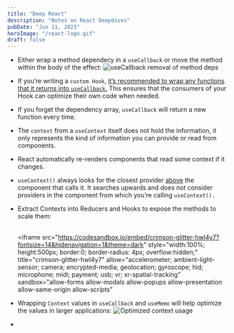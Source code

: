 ```yaml
---
title: "Deep React"
description: "Notes on React Deepdives"
pubDate: "Jun 11, 2023"
heroImage: "/react-logo.gif"
draft: false
---
```

* Either wrap a method dependecy in a `useCallback` or move the method within the body of the effect:
  ![useCallback removal of method deps](./useCallback1.png)
* If you’re writing a `custom Hook`, <u>it’s recommended to wrap any functions that it returns into `useCallback`.</u> This ensures that the consumers of your Hook can optimize their own code when needed.
* If you forget the dependency array, `useCallback` will return a new function every time.
* The `context` from a `useContext` itself does not hold the information, it only represents the kind of information you can provide or read from components.
* React automatically re-renders components that read some context if it changes.
* `useContext()` always looks for the closest provider <u>above</u> the component that calls it. It searches upwards and does not consider providers in the component from which you’re calling `useContext().`
* Extract Contexts into Reducers and Hooks to expose the methods to scale them:
  
  <br/><iframe src="https://codesandbox.io/embed/crimson-glitter-hwl4y7?fontsize=14&hidenavigation=1&theme=dark"
     style="width:100%; height:500px; border:0; border-radius: 4px; overflow:hidden;"
     title="crimson-glitter-hwl4y7"
     allow="accelerometer; ambient-light-sensor; camera; encrypted-media; geolocation; gyroscope; hid; microphone; midi; payment; usb; vr; xr-spatial-tracking"
     sandbox="allow-forms allow-modals allow-popups allow-presentation allow-same-origin allow-scripts"
   ></iframe>
* Wrapping `Context` values in `useCallback` and `useMemo` will help optimize the values in larger applications:
  ![Optimized context usage](./image.png)
* 